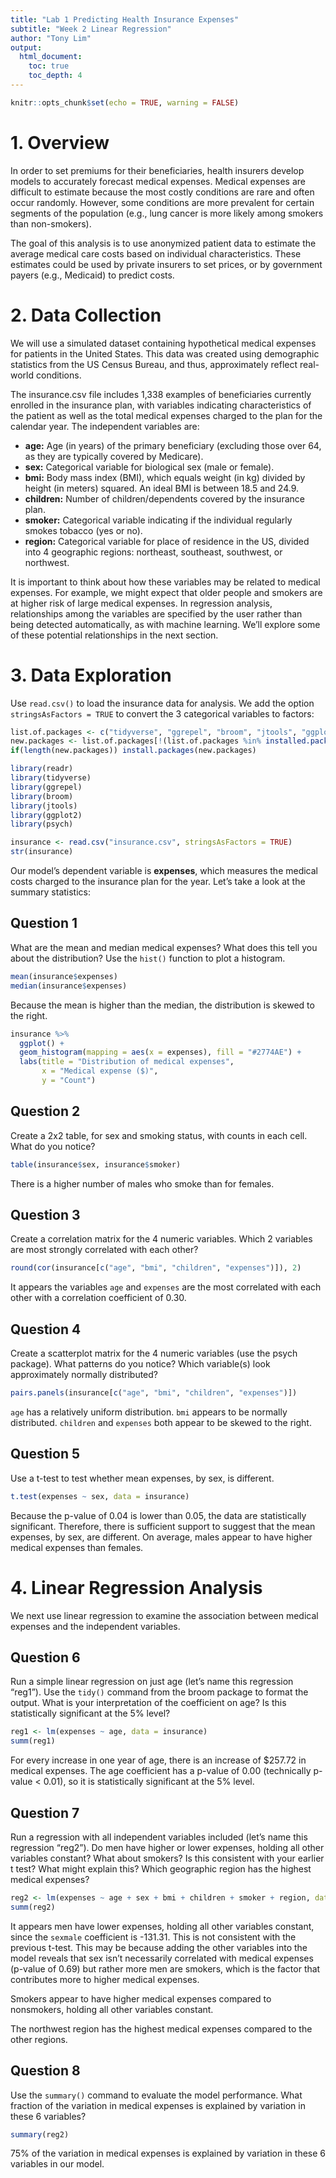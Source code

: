 ```yaml
---
title: "Lab 1 Predicting Health Insurance Expenses"
subtitle: "Week 2 Linear Regression"
author: "Tony Lim"
output:
  html_document:
    toc: true
    toc_depth: 4
---
```


```r
knitr::opts_chunk$set(echo = TRUE, warning = FALSE)
```

# 1. Overview

In order to set premiums for their beneficiaries, health insurers develop models to accurately forecast medical expenses. Medical expenses are difficult to estimate because the most costly conditions are rare and often occur randomly. However, some conditions are more prevalent for certain segments of the population (e.g., lung cancer is more likely among smokers than non-smokers).

The goal of this analysis is to use anonymized patient data to estimate the average medical care costs based on individual characteristics. These estimates could be used by private insurers to set prices, or by government payers (e.g., Medicaid) to predict costs.

# 2. Data Collection
 
We will use a simulated dataset containing hypothetical medical expenses for patients in the United States. This data was created using demographic statistics from the US Census Bureau, and thus, approximately reflect real-world conditions.

The insurance.csv file includes 1,338 examples of beneficiaries currently enrolled in the insurance plan, with variables indicating characteristics of the patient as well as the total medical expenses charged to the plan for the calendar year. The independent variables are:

* **age:** Age (in years) of the primary beneficiary (excluding those over 64, as they are typically covered by Medicare).
* **sex:** Categorical variable for biological sex (male or female).
* **bmi:** Body mass index (BMI), which equals weight (in kg) divided by height (in meters) squared. An ideal BMI is between 18.5 and 24.9.
* **children:** Number of children/dependents covered by the insurance plan.
* **smoker:** Categorical variable indicating if the individual regularly smokes tobacco (yes or no).
* **region:** Categorical variable for place of residence in the US, divided into 4 geographic regions: northeast, southeast, southwest, or northwest.

It is important to think about how these variables may be related to medical expenses. For example, we might expect that older people and smokers are at higher risk of large medical expenses. In regression analysis, relationships among the variables are specified by the user rather than being detected automatically, as with machine learning. We'll explore some of these potential relationships in the next section.

# 3. Data Exploration

Use `read.csv()` to load the insurance data for analysis. We add the option `stringsAsFactors = TRUE` to convert the 3 categorical variables to factors:

```r
list.of.packages <- c("tidyverse", "ggrepel", "broom", "jtools", "ggplot2", "psych")
new.packages <- list.of.packages[!(list.of.packages %in% installed.packages()[,"Package"])]
if(length(new.packages)) install.packages(new.packages)

library(readr)
library(tidyverse)
library(ggrepel)
library(broom)
library(jtools)
library(ggplot2)
library(psych)
```


```r
insurance <- read.csv("insurance.csv", stringsAsFactors = TRUE)
str(insurance)
```

Our model's dependent variable is **expenses**, which measures the medical costs charged to the insurance plan for the year. Let's take a look at the summary statistics:

## Question 1 
What are the mean and median medical expenses? What does this tell you about the distribution? Use the `hist()` function to plot a histogram.
```r
mean(insurance$expenses)
median(insurance$expenses)
```

Because the mean is higher than the median, the distribution is skewed to the right. 

```r
insurance %>%
  ggplot() +
  geom_histogram(mapping = aes(x = expenses), fill = "#2774AE") + 
  labs(title = "Distribution of medical expenses",
       x = "Medical expense ($)",
       y = "Count")
```

## Question 2
Create a 2x2 table, for sex and smoking status, with counts in each cell. What do you notice? 
```r
table(insurance$sex, insurance$smoker)
```

There is a higher number of males who smoke than for females.

## Question 3
Create a correlation matrix for the 4 numeric variables. Which 2 variables are most strongly correlated with each other?
```r
round(cor(insurance[c("age", "bmi", "children", "expenses")]), 2)
```

It appears the variables `age` and `expenses` are the most correlated with each other with a correlation coefficient of 0.30. 

## Question 4
Create a scatterplot matrix for the 4 numeric variables (use the psych package). What patterns do you notice? Which variable(s) look approximately normally distributed?
```r
pairs.panels(insurance[c("age", "bmi", "children", "expenses")])
```

`age` has a relatively uniform distribution. `bmi` appears to be normally distributed. `children` and `expenses` both appear to be skewed to the right. 

## Question 5 
Use a t-test to test whether mean expenses, by sex, is different.
```r
t.test(expenses ~ sex, data = insurance)
```
Because the p-value of 0.04 is lower than 0.05, the data are statistically significant. Therefore, there is sufficient support to suggest that the mean expenses, by sex, are different. On average, males appear to have higher medical expenses than females.

# 4. Linear Regression Analysis

We next use linear regression to examine the association between medical expenses and the independent variables.

## Question 6
Run a simple linear regression on just age (let's name this regression "reg1"). Use the `tidy()` command from the broom package to format the output. What is your interpretation of the coefficient on age? Is this statistically significant at the 5% level?

```r
reg1 <- lm(expenses ~ age, data = insurance)
summ(reg1)
```
For every increase in one year of age, there is an increase of $257.72 in medical expenses. The age coefficient has a p-value of 0.00 (technically p-value < 0.01), so it is statistically significant at the 5% level. 

## Question 7
Run a regression with all independent variables included (let's name this regression "reg2"). Do men have higher or lower expenses, holding all other variables constant? What about smokers? Is this consistent with your earlier t test? What might explain this? Which geographic region has the highest medical expenses?

```r
reg2 <- lm(expenses ~ age + sex + bmi + children + smoker + region, data = insurance)
summ(reg2)
```

It appears men have lower expenses, holding all other variables constant, since the `sexmale` coefficient is -131.31. This is not consistent with the previous t-test. This may be because adding the other variables into the model reveals that sex isn't necessarily correlated with medical expenses (p-value of 0.69) but rather more men are smokers, which is the factor that contributes more to higher medical expenses. 

Smokers appear to have higher medical expenses compared to nonsmokers, holding all other variables constant. 

The northwest region has the highest medical expenses compared to the other regions. 

## Question 8
Use the `summary()` command to evaluate the model performance. What fraction of the variation in medical expenses is explained by variation in these 6 variables?

```r
summary(reg2)
```

75% of the variation in medical expenses is explained by variation in these 6 variables in our model. 